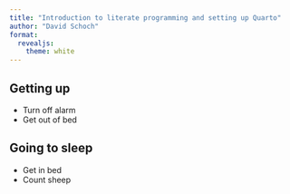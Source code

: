 ```yaml
---
title: "Introduction to literate programming and setting up Quarto"
author: "David Schoch"
format: 
  revealjs:
    theme: white
---
```


## Getting up

- Turn off alarm
- Get out of bed

## Going to sleep

- Get in bed
- Count sheep